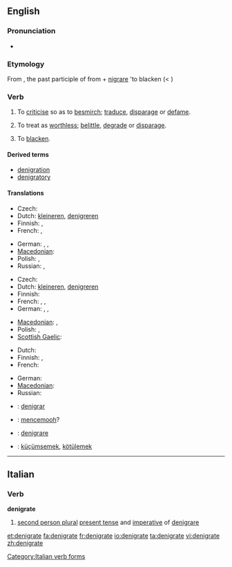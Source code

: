 ==English==

===Pronunciation===
* {{IPA|/ˈdɛ.nɪ.gɹeɪt/}}

===Etymology===
From {{etyl|la}} {{term|denigratus|dénigrātus|lang=la}}, the past participle of {{term|denigrare|dénigrāre|to blacken|lang=la}} from {{term|de|dē|lang=la}} + [[nigrare]] 'to blacken (< {{term|niger||black|lang=la}})

===Verb===
{{en-verb|denigrat|ing}}

# {{transitive}} To [[criticise]] so as to [[besmirch]]; [[traduce]], [[disparage]] or [[defame]].
# {{transitive}} To treat as [[worthless]]; [[belittle]], [[degrade]] or [[disparage]].
# {{rare}} To [[blacken]]. <!-- this usage is the literal sense, yet obscure at best -->

====Derived terms====
* [[denigration]]
* [[denigratory]]

====Translations====
{{trans-top|to criticise so as to besmirch}}
* Czech: {{t-|cs|pošpinit}}
* Dutch: [[kleineren]], [[denigreren]]
* Finnish: {{t+|fi|mustamaalata}}, {{t-|fi|mustata}}
* French: {{t+|fr|dénigrer}},  {{t|fr|médire}}
{{trans-mid}}
* German: {{t+|de|anschwärzen}}, {{t+|de|verleumden}}, {{t+|de|verunglimpfen}}
* [[Macedonian]]: {{t|mk|оцрнува|tr=oc'rnuva|sc=Cyrl|xs=Macedonian}}
* Polish: {{t|pl|uwłaczać}},  {{t|pl|oczerniać}}
* Russian: {{t+|ru|клеветать|sc=Cyrl|tr=klʲɪvʲɪ.tátʲ}}, {{t|ru|наговаривать|sc=Cyrl|tr=nəgəvárʲɪvətʲ}} 
{{trans-bottom}}

{{trans-top|to treat as worthless}}
* Czech: {{t-|cs|znevažovat}}
* Dutch: [[kleineren]], [[denigreren]]
* Finnish: {{t-|fi|vähätellä}}
* French: {{t|fr|dénigrer}},  {{t|fr|rabaisser}},  {{t|fr|déprécier}}
* German: {{t+|de|verleumden}}, {{t+|de|verunglimpfen}}, {{t+|de|herabsetzen}}
{{trans-mid}}
* [[Macedonian]]: {{t|mk|омаловажува|tr=omalovážuva|sc=Cyrl|xs=Macedonian}},  {{t|mk|понижува|tr=ponížuva|sc=Cyrl|xs=Macedonian}}
* Polish: {{t|pl|pomniejszyć}},  {{t|pl|umniejszać}}
* [[Scottish Gaelic]]: {{t-|gd|dèan dìmeas air}}
{{trans-bottom}}

{{trans-top|blacken}}
* Dutch: {{t+|nl|zwartmaken}}
* Finnish: {{t-|fi|mustata}}, {{t-|fi|pimentää}}
* French: {{t+|fr|noircir}}
{{trans-mid}}
* German: {{t+|de|anschwärzen}}
* [[Macedonian]]: {{t|mk|оцрнува|tr=oc'rnuva|sc=Cyrl|xs=Macedonian}}
* Russian: {{t+|ru|чернить|sc=Cyrl|tr=tɕɪrnʲitʲ}}
{{trans-bottom}}

{{checktrans-top}}
* {{ttbc|Ido}}: [[denigrar]]
* {{ttbc|Indonesian}}: [[cemooh|mencemooh]]?
{{checktrans-mid}}
* {{ttbc|Italian}}: [[denigrare]]
* {{ttbc|Turkish}}: [[küçümsemek]], [[kötülemek]]
{{checktrans-bottom}}

----

==Italian==

===Verb===
'''denigrate'''

# [[second person plural]] [[present tense]] and [[imperative]] of [[denigrare]]

[[Category:Italian verb forms]]

[[et:denigrate]]
[[fa:denigrate]]
[[fr:denigrate]]
[[io:denigrate]]
[[ta:denigrate]]
[[vi:denigrate]]
[[zh:denigrate]]